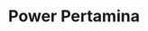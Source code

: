 ---
title: "Power Pertamina"
summary: "An application provided to mechanics from Pertamina Lubricants product outlets to earn points. These points can be exchanged for attractive prizes by Pertamina Lubricants."
publishedAt: "2024-04-08"
images:
  - "/images/projects/power_pertamina/power-pertamina.png"
---